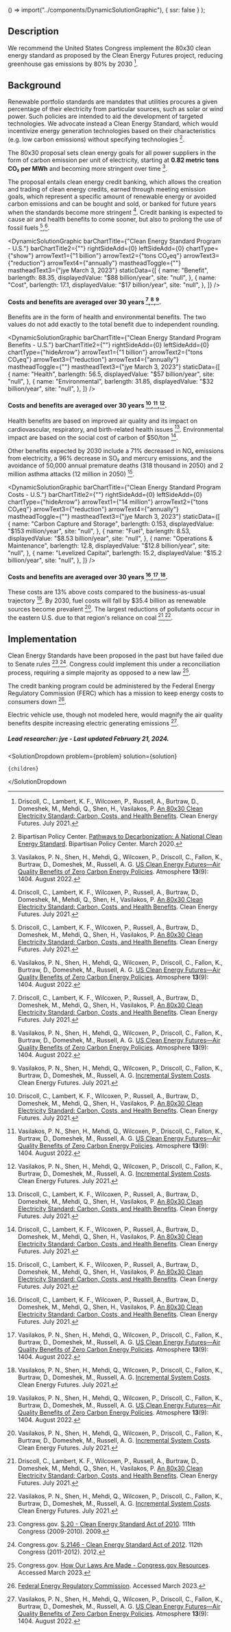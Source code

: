 

  () => import("../components/DynamicSolutionGraphic"),
  { ssr: false }
);


## Description

We recommend the United States Congress implement the 80x30 clean energy standard as proposed by the Clean Energy Futures project, reducing greenhouse gas emissions by 80% by 2030 [^"9"].

## Background

Renewable portfolio standards are mandates that utilities procures a given percentage of their electricity from particular sources, such as solar or wind power. Such policies are intended to aid the development of targeted technologies. We advocate instead a Clean Energy Standard, which would incentivize energy generation technologies based on their characteristics (e.g. low carbon emissions) without specifying technologies [^"4"].

The 80x30 proposal sets clean energy goals for all power suppliers in the form of carbon emission per unit of electricity, starting at **0.82 metric tons CO₂ per MWh** and becoming more stringent over time [^"5"].

The proposal entails clean energy credit banking, which allows the creation and trading of clean energy credits, earned through meeting emission goals, which represent a specific amount of renewable energy or avoided carbon emissions and can be bought and sold, or banked for future years when the standards become more stringent [^"9"]. Credit banking is expected to cause air and health benefits to come sooner, but also to prolong the use of fossil fuels [^"9"],[^"5"].

<DynamicSolutionGraphic
  barChartTitle={"Clean Energy Standard Program - U.S."}
  barChartTitle2={""}
  rightSideAdd={0}
  leftSideAdd={0}
  chartType={"show"}
  arrowText1={"1 billion"}
  arrowText2={"tons CO₂eq"}
  arrowText3={"reduction"}
  arrowText4={"annually"}
  mastheadToggle={""}
  mastheadText3={"jye March 3, 2023"}
  staticData={[
    {
      name: "Benefit",
      barlength: 88.35,
      displayedValue: "$88 billion/year",
      site: "null",
    },
    {
      name: "Cost",
      barlength: 17.1,
      displayedValue: "$17 billion/year",
      site: "null",
    },
  ]}
/>
#### Costs and benefits are averaged over 30 years [^"9"],[^"5"],[^"6"].

Benefits are in the form of health and environmental benefits. The two values do not add exactly to the total benefit due to independent rounding.

<DynamicSolutionGraphic
  barChartTitle={"Clean Energy Standard Program Benefits - U.S."}
  barChartTitle2={""}
  rightSideAdd={0}
  leftSideAdd={0}
  chartType={"hideArrow"}
  arrowText1={"1 billion"}
  arrowText2={"tons CO₂eq"}
  arrowText3={"reduction"}
  arrowText4={"annually"}
  mastheadToggle={""}
  mastheadText3={"jye March 3, 2023"}
  staticData={[
    {
      name: "Health",
      barlength: 56.5,
      displayedValue: "$57 billion/year",
      site: "null",
    },
    {
      name: "Environmental",
      barlength: 31.85,
      displayedValue: "$32 billion/year",
      site: "null",
    },
  ]}
/>
#### Costs and benefits are averaged over 30 years [^"9"],[^"5"],[^"6"].

Health benefits are based on improved air quality and its impact on cardiovascular, respiratory, and birth-related health issues [^"9"].
Environmental impact are based on the social cost of carbon of $50/ton [^"9"].

Other benefits expected by 2030 include a 71% decreased in NOₓ emissions from electricity, a 96% decrease in SO₂ and mercury emissions, and the avoidance of 50,000 annual premature deaths (318 thousand in 2050) and 2 million asthma attacks (12 million in 2050) [^"9"].

<DynamicSolutionGraphic
  barChartTitle={"Clean Energy Standard Program Costs - U.S."}
  barChartTitle2={""}
  rightSideAdd={0}
  leftSideAdd={0}
  chartType={"hideArrow"}
  arrowText1={"14 million"}
  arrowText2={"tons CO₂eq"}
  arrowText3={"reduction"}
  arrowText4={"annually"}
  mastheadToggle={""}
  mastheadText3={"jye March 3, 2023"}
  staticData={[
    {
      name: "Carbon Capture and Storage",
      barlength: 0.153,
      displayedValue: "$153 million/year",
      site: "null",
    },
    {
      name: "Fuel",
      barlength: 8.53,
      displayedValue: "$8.53 billion/year",
      site: "null",
    },
    {
      name: "Operations & Maintenance",
      barlength: 12.8,
      displayedValue: "$12.8 billion/year",
      site: "null",
    },
    {
      name: "Levelized Capital",
      barlength: 15.2,
      displayedValue: "$15.2 billion/year",
      site: "null",
    },
  ]}
/>
#### Costs and benefits are averaged over 30 years [^"9"],[^"5"],[^"6"].

These costs are 13% above costs compared to the business-as-usual trajectory [^"5"]. By 2030, fuel costs will fall by $35.4 billion as renewable sources become prevalent [^"6"]. The largest reductions of pollutants occur in the eastern U.S. due to that region's reliance on coal [^"9"],[^"6"].

## Implementation

Clean Energy Standards have been proposed in the past but have failed due to Senate rules [^"1"],[^"2"]. Congress could implement this under a reconciliation process, requiring a simple majority as opposed to a new law [^"3"].

The credit banking program could be administered by the Federal Energy Regulatory Commission (FERC) which has a mission to keep energy costs to consumers down [^"8"].

Electric vehicle use, though not modeled here, would magnify the air quality benefits despite increasing electric generating emissions [^"5"].

##### Lead researcher: jye - Last updated February 21, 2024.

[^"1"]: Congress.gov. [S.20 - Clean Energy Standard Act of 2010](https://www.congress.gov/bill/111th-congress/senate-bill/20). 111th Congress (2009-2010). 2009.
[^"2"]: Congress.gov. [S.2146 - Clean Energy Standard Act of 2012](https://www.congress.gov/bill/112th-congress/senate-bill/2146). 112th Congress (2011-2012). 2012.
[^"3"]: Congress.gov. [How Our Laws Are Made - Congress.gov Resources](https://www.congress.gov/help/learn-about-the-legislative-process/how-our-laws-are-made). Accessed March 2023.
[^"4"]: Bipartisan Policy Center. [Pathways to Decarbonization: A National Clean Energy Standard](https://bipartisanpolicy.org/download/?file=/wp-content/uploads/2020/03/BPC_Energy_Clean-Energy-StandardV2.pdf). Bipartisan Policy Center. March 2020.
[^"5"]: Vasilakos, P. N., Shen, H., Mehdi, Q., Wilcoxen, P., Driscoll, C., Fallon, K., Burtraw, D., Domeshek, M., Russell, A. G. [US Clean Energy Futures—Air Quality Benefits of Zero Carbon Energy Policies](https://www.mdpi.com/2073-4433/13/9/1401). Atmosphere <b>13</b>(9): 1404. August 2022.
[^"6"]: Vasilakos, P. N., Shen, H., Mehdi, Q., Wilcoxen, P., Driscoll, C., Fallon, K., Burtraw, D., Domeshek, M., Russell, A. G. [Incremental System Costs](https://cleanenergyfutures.insightworks.com/pages/6499.html). Clean Energy Futures. July 2021.
[^"7"]: [Environmental Benefits Mapping and Analysis Program - Community Edition (BenMAP-CE) | US EPA](https://www.epa.gov/benmap). Accessed March 2023.
[^"8"]: [Federal Energy Regulatory Commission](https://www.ferc.gov/). Accessed March 2023.
[^"9"]: Driscoll, C., Lambert, K. F., Wilcoxen, P., Russell, A., Burtraw, D., Domeshek, M., Mehdi, Q., Shen, H., Vasilakos, P. [An 80x30 Clean Electricity Standard: Carbon, Costs, and Health Benefits](https://cdn1.sph.harvard.edu/wp-content/uploads/sites/2343/2021/07/CEF-80x30-7.15.21.pdf). Clean Energy Futures. July 2021.
[^"11"]: [New Study: Clean Energy Standard Can Cut Industrial Emissions](https://cdn1.sph.harvard.edu/wp-content/uploads/sites/2343/2021/12/80x30-CES-Case-Study-1.pdf). July 2021.

  <SolutionDropdown 
    problem={problem} 
    solution={solution}
  >
    {children}
  </SolutionDropdown

>
